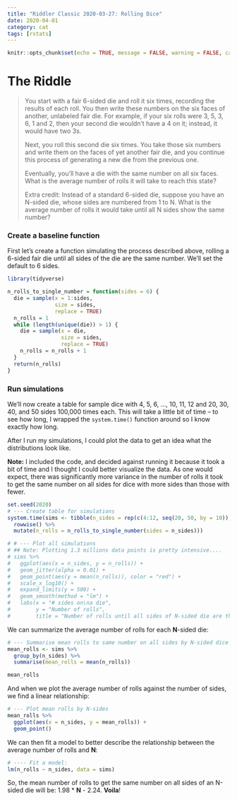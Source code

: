 ```yaml
---
title: "Riddler Classic 2020-03-27: Rolling Dice"
date: 2020-04-01
category: cat
tags: [rstats]
---
```


```r
knitr::opts_chunk$set(echo = TRUE, message = FALSE, warning = FALSE, cache = TRUE)
```

# The Riddle
> You start with a fair 6-sided die and roll it six times, recording the results of each roll. You then write these numbers on the six faces of another, unlabeled fair die. For example, if your six rolls were 3, 5, 3, 6, 1 and 2, then your second die wouldn’t have a 4 on it; instead, it would have two 3s.
> 
> Next, you roll this second die six times. You take those six numbers and write them on the faces
of yet another fair die, and you continue this process of generating a new die from the previous one.
> 
> Eventually, you’ll have a die with the same number on all six faces. What is the average number of rolls it will take to reach this state?
> 
> Extra credit: Instead of a standard 6-sided die, suppose you have an N-sided die, whose sides are numbered from 1 to N. What is the average number of rolls it would take until all N sides show the same number?

### Create a baseline function
First let's create a function simulating the process described above, rolling a 6-sided fair die until all sides of the die are the same number. We'll set the default to 6 sides.


```r
library(tidyverse)

n_rolls_to_single_number = function(sides = 6) {
  die = sample(x = 1:sides,
               size = sides,
               replace = TRUE)
  n_rolls = 1
  while (length(unique(die)) > 1) {
    die = sample(x = die,
                 size = sides,
                 replace = TRUE)
    n_rolls = n_rolls + 1
  }
  return(n_rolls)
}

```


### Run simulations
We'll now create a table for sample dice with 4, 5, 6, ..., 10, 11, 12 and 20, 30, 40, and 50 sides 100,000 times each. This will take a little bit of time -- to see how long, I wrapped the `system.time()` function around so I know exactly how long. 

After I run my simulations, I could plot the data to get an idea what the distributions look like.

**Note:** I included the code, and decided against running it because it took a bit of time and I thought I could better visualize the data. As one would expect, there was significantly more variance in the number of rolls it took to get the same number on all sides for dice with more sides than those with fewer.

```r
set.seed(2020)
# --- Create table for simulations
system.time(sims <- tibble(n_sides = rep(c(4:12, seq(20, 50, by = 10)), each = 100000)) %>% 
  rowwise() %>% 
  mutate(n_rolls = n_rolls_to_single_number(sides = n_sides)))

# # --- Plot all simulations
# ## Note: Plotting 1.3 millions data points is pretty intensive....
# sims %>% 
#   ggplot(aes(x = n_sides, y = n_rolls)) + 
#   geom_jitter(alpha = 0.01) + 
#   geom_point(aes(y = mean(n_rolls)), color = "red") + 
#   scale_x_log10() + 
#   expand_limits(y = 500) + 
#   geom_smooth(method = "lm") + 
#   labs(x = "# sides on\na die", 
#        y = "Number of rolls", 
#        title = "Number of rolls until all sides of N-sided die are the same number")
```

We can summarize the average number of rolls for each __N__-sided die:
```r
# --- Summarise mean rolls to same number on all sides by N-sided dice
mean_rolls <- sims %>% 
  group_by(n_sides) %>% 
  summarise(mean_rolls = mean(n_rolls))

mean_rolls
```

And when we plot the average number of rolls against the number of sides, we find a linear relationship:
```r
# --- Plot mean rolls by N-sides
mean_rolls %>% 
  ggplot(aes(x = n_sides, y = mean_rolls)) + 
  geom_point()
```

We can then fit a model to better describe the relationship between the average number of rolls and __N__:
```r
# ---- Fit a model:
lm(n_rolls ~ n_sides, data = sims)
```

So, the mean number of rolls to get the same number on all sides of an N-sided die will be: 1.98 * __N__ - 2.24. __Voila__!
